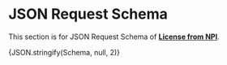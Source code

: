 

# JSON Request Schema 
This section is for JSON Request Schema of [**License from NPI**](./request-npi-matches.md).

<Tabs>
  <TabItem value="viewer" label="Viewer" default>
    <JSONSchemaViewer schema={ Schema } />
  </TabItem>
  <TabItem value="schema" label="Schema">
    <CodeBlock language="schema">{JSON.stringify(Schema, null, 2)}</CodeBlock>
  </TabItem>
</Tabs>
